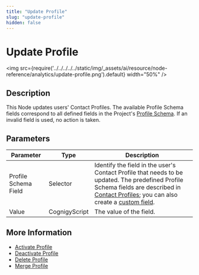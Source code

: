 ```yaml
---
title: "Update Profile" 
slug: "update-profile" 
hidden: false 
---
```


# Update Profile

<img src={require('../../../../../static/img/_assets/ai/resource/node-reference/analytics/update-profile.png').default} width="50%" />

## Description

This Node updates users' Contact Profiles.
The available Profile Schema fields correspond to all defined fields in the Project's [Profile Schema](../../../analyze/contact-profiles.mdx#profile-schema). 
If an invalid field is used, no action is taken.

## Parameters

| Parameter            | Type          | Description                                                                                                                                                                                                                                                                                  |
|----------------------|---------------|----------------------------------------------------------------------------------------------------------------------------------------------------------------------------------------------------------------------------------------------------------------------------------------------|
| Profile Schema Field | Selector      | Identify the field in the user's Contact Profile that needs to be updated. The predefined Profile Schema fields are described in [Contact Profiles](../../../analyze/contact-profiles.mdx); you can also create a [custom field](../../../analyze/contact-profiles.mdx#create-a-custom-field). |
| Value                | CognigyScript | The value of the field.                                                                                                                                                                                                                                                                      |

## More Information

- [Activate Profile](activate-profile.mdx)
- [Deactivate Profile](deactivate-profile.mdx)
- [Delete Profile](delete-profile.mdx)
- [Merge Profile](merge-profile.mdx)